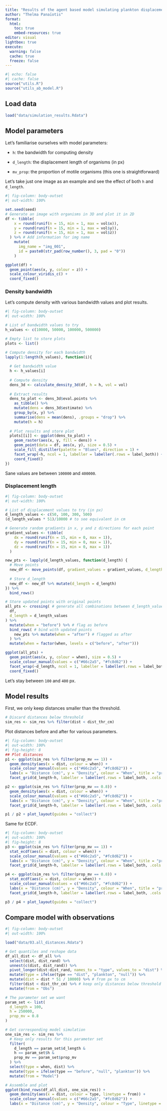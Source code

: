 ```yaml
---
title: "Results of the agent based model simulating plankton displacement"
author: "Thelma Panaïotis"
format: 
  html:
    toc: true
    embed-resources: true
editor: visual
lightbox: true
execute:
  warning: false
  cache: true
  freeze: false
---
```


```r
#| echo: false
#| cache: false
source("utils.R")
source("utils_ab_model.R")
```

## Load data

```r
load("data/simulation_results.Rdata")
```

## Model parameters

Let’s familiarise ourselves with model parameters:

-   `h`: the bandwidth for computing density

-   `d_length`: the displacement length of organisms (in px)

-   `mv_prop`: the proportion of motile organisms (this one is straightforward)

Let’s take just one image as an example and see the effect of both `h` and `d_length`.

```r
#| fig-column: body-outset
#| out-width: 100%

set.seed(seed)
# Generate an image with organisms in 3D and plot it in 2D
df <- tibble(
    x = round(runif(n = 15, min = 1, max = vol$x)),
    y = round(runif(n = 15, min = 1, max = vol$y)),
    z = round(runif(n = 15, min = 1, max = vol$z))
  ) %>% # Add information for img name
    mutate(
      img_name = "img_001",
      id = paste0(str_pad(row_number(), 3, pad = "0"))
    )

ggplot(df) +
  geom_point(aes(x, y, colour = z)) +
  scale_colour_viridis_c() +
  coord_fixed()
```

### Density bandwidth

Let’s compute density with various bandwidth values and plot results.

```r
#| fig-column: body-outset
#| out-width: 100%

# List of bandwidth values to try
h_values <- c(10000, 50000, 100000, 500000)

# Empty list to store plots
plots <- list()

# Compute density for each bandwidth
lapply(1:length(h_values), function(i){
  
  # Get bandwidth value
  h <- h_values[i]
  
  # Compute density
  dens_3d <- calculate_density_3d(df, h = h, vol = vol)
  
  # Extract results
  dens_to_plot <- dens_3d$eval.points %>% 
    as_tibble() %>% 
    mutate(dens = dens_3d$estimate) %>% 
    group_by(x, y) %>% 
    summarise(dens = mean(dens), .groups = "drop") %>% 
    mutate(h = h)
  
  # Plot results and store plot
  plots[[i]] <- ggplot(dens_to_plot) +
    geom_raster(aes(x, y, fill = dens)) +
    geom_point(data = df, aes(x, y), size = 0.5) +
    scale_fill_distiller(palette = "Blues", direction = 1) +
    facet_wrap(~h, ncol = 1, labeller = labeller(.rows = label_both)) +
    coord_fixed()
})
```

Sane values are between `100000` and `400000`.

### Displacement length

```r
#| fig-column: body-outset
#| out-width: 100%

# List of displacement values to try (in px)
d_length_values <- c(50, 100, 300, 500)
(d_length_values * 51)/10000 # to see equivalent in cm

# Generate random gradients in x, y and z directions for each point
gradient_values <- tibble(
    dx = round(runif(n = 15, min = 0, max = 1)),
    dy = round(runif(n = 15, min = 0, max = 1)),
    dz = round(runif(n = 15, min = 0, max = 1))
  )

new_pts <- lapply(d_length_values, function(d_length) {
  # Move points
  new_df <- move_points(df, gradient_values = gradient_values, d_length = d_length)
  
  # Store d_length
  new_df <- new_df %>% mutate(d_length = d_length)
}) %>% 
  bind_rows()

# Store updated points with original points
all_pts <- crossing( # generate all combinations between d_length_values and original points
  df,
  d_length = d_length_values
) %>% 
  mutate(when = "before") %>% # flag as before 
  bind_rows( # bind with updated points
    new_pts %>% mutate(when = "after") # flagged as after
  ) %>% 
  mutate(when = factor(when, levels = c("before", "after")))

ggplot(all_pts) +
  geom_point(aes(x, y, colour = when), size = 0.5) +
  scale_colour_manual(values = c("#66c2a5", "#fc8d62")) +
  facet_wrap(~d_length, ncol = 1, labeller = labeller(.rows = label_both)) +
  coord_fixed()
```

Let’s stay between `100` and `400` px.

## Model results

First, we only keep distances smaller than the threshold.

```r
# Discard distances below threshold
sim_res <- sim_res %>% filter(dist < dist_thr_cm)
```

Plot distances before and after for various parameters.

```r
#| fig-column: body-outset
#| out-width: 100%
#| fig-height: 8
## Plot distances
p1 <- ggplot(sim_res %>% filter(prop_mv == 1)) +
  geom_density(aes(x = dist, colour = when)) +
  scale_colour_manual(values = c("#66c2a5", "#fc8d62")) +
  labs(x = "Distance (cm)", y = "Density", colour = "When", title = "prop_mv: 100%") +
  facet_grid(d_length~h, labeller = labeller(.rows = label_both, .cols = label_both))

p2 <- ggplot(sim_res %>% filter(prop_mv == 0.8)) +
  geom_density(aes(x = dist, colour = when)) +
  scale_colour_manual(values = c("#66c2a5", "#fc8d62")) +
  labs(x = "Distance (cm)", y = "Density", colour = "When", title = "prop_mv: 80%") +
  facet_grid(d_length~h, labeller = labeller(.rows = label_both, .cols = label_both))

p1 / p2 + plot_layout(guides = "collect")
```

Same for ECDF.

```r
#| fig-column: body-outset
#| out-width: 100%
#| fig-height: 8
p3 <- ggplot(sim_res %>% filter(prop_mv == 1)) +
  stat_ecdf(aes(x = dist, colour = when)) +
  scale_colour_manual(values = c("#66c2a5", "#fc8d62")) +
  labs(x = "Distance (cm)", y = "Density", colour = "When", title = "prop_mv: 100%") +
  facet_grid(d_length~h, labeller = labeller(.rows = label_both, .cols = label_both))

p4 <- ggplot(sim_res %>% filter(prop_mv == 0.8)) +
  stat_ecdf(aes(x = dist, colour = when)) +
  scale_colour_manual(values = c("#66c2a5", "#fc8d62")) +
  labs(x = "Distance (cm)", y = "Density", colour = "When", title = "prop_mv: 80%") +
  facet_grid(d_length~h, labeller = labeller(.rows = label_both, .cols = label_both))

p3 / p4 + plot_layout(guides = "collect")
```

## Compare model with observations

```r
#| fig-column: body-outset
#| out-width: 100%

load("data/03.all_distances.Rdata")

# Get quantiles and reshape data
df_all_dist <- df_all %>% 
  select(dist, dist_rand) %>% 
  unnest(c(dist, dist_rand)) %>% 
  pivot_longer(dist:dist_rand, names_to = "type", values_to = "dist") %>% 
  mutate(type = ifelse(type == "dist", "plankton", "null")) %>% 
  mutate(dist = dist * 51 / 10000) %>% # from px to cm
  filter(dist < dist_thr_cm) %>% # keep only distances below threshold
  mutate(from = "Obs")

# The parameter set we want
param_set <- list(
  d_length = 100,
  h = 250000,
  prop_mv = 0.8
)

# Get corresponding model simulation
one_sim_res <- sim_res %>% 
  # Keep only results for this parameter set
  filter(
    d_length == param_set$d_length & 
    h == param_set$h & 
    prop_mv == param_set$prop_mv
  ) %>% 
  select(type = when, dist) %>% 
  mutate(type = ifelse(type == "before", "null", "plankton")) %>% 
  mutate(from = "Model")

# Assemble and plot
ggplot(bind_rows(df_all_dist, one_sim_res)) +
  geom_density(aes(x = dist, colour = type, linetype = from)) +
  scale_colour_manual(values = c("#66c2a5", "#fc8d62")) +
  labs(x = "Distance (cm)", y = "Density", colour = "Type", linetype = "From")
```
